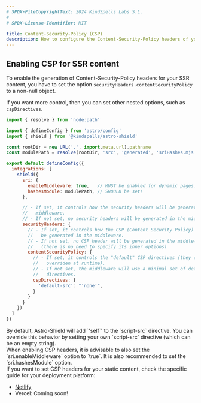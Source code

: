```yaml
---
# SPDX-FileCopyrightText: 2024 KindSpells Labs S.L.
#
# SPDX-License-Identifier: MIT

title: Content-Security-Policy (CSP)
description: How to configure the Content-Security-Policy headers of your website with Astro-Shield
---
```



## Enabling CSP for SSR content

To enable the generation of Content-Security-Policy headers for your SSR
content, you have to set the option `securityHeaders.contentSecurityPolicy` to
a non-null object.

If you want more control, then you can set other nested options, such as
`cspDirectives`.

```js
import { resolve } from 'node:path'

import { defineConfig } from 'astro/config'
import { shield } from '@kindspells/astro-shield'

const rootDir = new URL('.', import.meta.url).pathname
const modulePath = resolve(rootDir, 'src', 'generated', 'sriHashes.mjs')

export default defineConfig({
  integrations: [
    shield({
      sri: {
        enableMiddleware: true,   // MUST be enabled for dynamic pages!
        hashesModule: modulePath, // SHOULD be set!
      },

      // - If set, it controls how the security headers will be generated in the
      //   middleware.
      // - If not set, no security headers will be generated in the middleware.
      securityHeaders: {
        // - If set, it controls how the CSP (Content Security Policy) header will
        //   be generated in the middleware.
        // - If not set, no CSP header will be generated in the middleware.
        //   (there is no need to specify its inner options)
        contentSecurityPolicy: {
          // - If set, it controls the "default" CSP directives (they can be
          //   overriden at runtime).
          // - If not set, the middleware will use a minimal set of default
          //   directives.
          cspDirectives: {
            'default-src': "'none'",
          }
        }
      }
    })
  ]
})
```

<Aside type='tip'>
  By default, Astro-Shield will add `'self`' to the `script-src` directive. You
  can override this behavior by setting your own `script-src` directive (which
  can be an empty string).
</Aside>

<Aside type="caution">
  When enabling CSP headers, it is advisable to also set the
  `sri.enableMiddleware` option to `true`. It is also recommended to set the
  `sri.hashesModule` option.
</Aside>

<Aside type='tip'>
  If you want to set CSP headers for your static content, check the specific
  guide for your deployment platform:

  - [Netlify](/guides/hosting-integrations/netlify/#content-security-policy-for-static-content)
  - Vercel: Coming soon!
</Aside>
